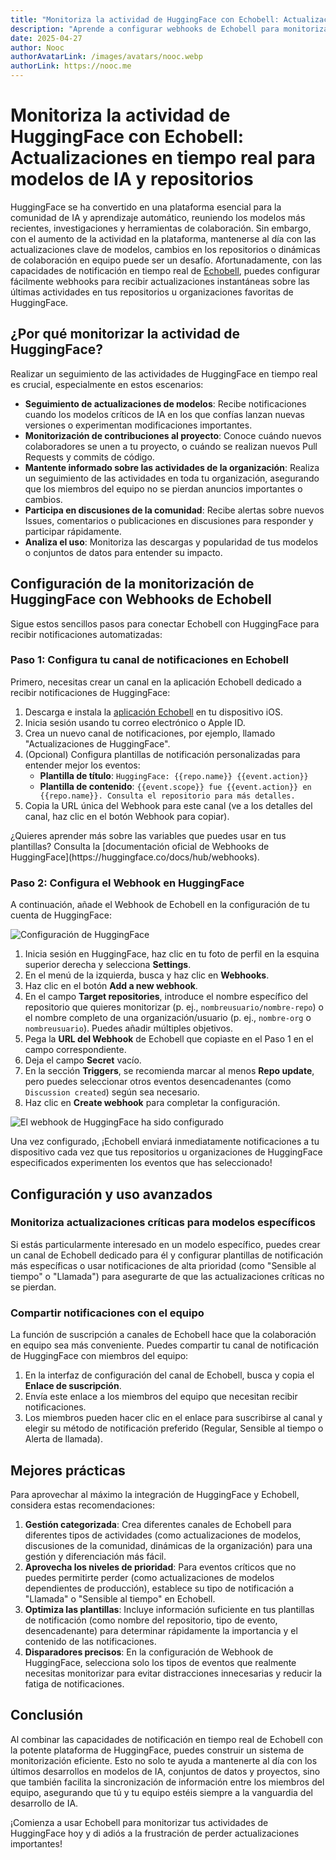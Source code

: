 ```yaml
---
title: "Monitoriza la actividad de HuggingFace con Echobell: Actualizaciones en tiempo real para modelos de IA y repositorios"
description: "Aprende a configurar webhooks de Echobell para monitorizar repositorios y actividades de organizaciones en HuggingFace, asegurándote de nunca perder actualizaciones importantes de modelos de IA y cambios en la colaboración del equipo."
date: 2025-04-27
author: Nooc
authorAvatarLink: /images/avatars/nooc.webp
authorLink: https://nooc.me
---
```


# Monitoriza la actividad de HuggingFace con Echobell: Actualizaciones en tiempo real para modelos de IA y repositorios

HuggingFace se ha convertido en una plataforma esencial para la comunidad de IA y aprendizaje automático, reuniendo los modelos más recientes, investigaciones y herramientas de colaboración. Sin embargo, con el aumento de la actividad en la plataforma, mantenerse al día con las actualizaciones clave de modelos, cambios en los repositorios o dinámicas de colaboración en equipo puede ser un desafío. Afortunadamente, con las capacidades de notificación en tiempo real de [Echobell](https://echobell.one), puedes configurar fácilmente webhooks para recibir actualizaciones instantáneas sobre las últimas actividades en tus repositorios u organizaciones favoritas de HuggingFace.

## ¿Por qué monitorizar la actividad de HuggingFace?

Realizar un seguimiento de las actividades de HuggingFace en tiempo real es crucial, especialmente en estos escenarios:

- **Seguimiento de actualizaciones de modelos**: Recibe notificaciones cuando los modelos críticos de IA en los que confías lanzan nuevas versiones o experimentan modificaciones importantes.
- **Monitorización de contribuciones al proyecto**: Conoce cuándo nuevos colaboradores se unen a tu proyecto, o cuándo se realizan nuevos Pull Requests y commits de código.
- **Mantente informado sobre las actividades de la organización**: Realiza un seguimiento de las actividades en toda tu organización, asegurando que los miembros del equipo no se pierdan anuncios importantes o cambios.
- **Participa en discusiones de la comunidad**: Recibe alertas sobre nuevos Issues, comentarios o publicaciones en discusiones para responder y participar rápidamente.
- **Analiza el uso**: Monitoriza las descargas y popularidad de tus modelos o conjuntos de datos para entender su impacto.

## Configuración de la monitorización de HuggingFace con Webhooks de Echobell

Sigue estos sencillos pasos para conectar Echobell con HuggingFace para recibir notificaciones automatizadas:

### Paso 1: Configura tu canal de notificaciones en Echobell

Primero, necesitas crear un canal en la aplicación Echobell dedicado a recibir notificaciones de HuggingFace:

1.  Descarga e instala la [aplicación Echobell](https://apps.apple.com/app/id6743597198) en tu dispositivo iOS.
2.  Inicia sesión usando tu correo electrónico o Apple ID.
3.  Crea un nuevo canal de notificaciones, por ejemplo, llamado "Actualizaciones de HuggingFace".
4.  (Opcional) Configura plantillas de notificación personalizadas para entender mejor los eventos:
    - **Plantilla de título**: `HuggingFace: {{repo.name}} {{event.action}}`
    - **Plantilla de contenido**: `{{event.scope}} fue {{event.action}} en {{repo.name}}. Consulta el repositorio para más detalles.`
5.  Copia la URL única del Webhook para este canal (ve a los detalles del canal, haz clic en el botón Webhook para copiar).

<Callout type="info">
  ¿Quieres aprender más sobre las variables que puedes usar en tus plantillas? Consulta la [documentación oficial de Webhooks de HuggingFace](https://huggingface.co/docs/hub/webhooks).
</Callout>

### Paso 2: Configura el Webhook en HuggingFace

A continuación, añade el Webhook de Echobell en la configuración de tu cuenta de HuggingFace:

![Configuración de HuggingFace](/images/blog/huggingface-settings.png)

1.  Inicia sesión en HuggingFace, haz clic en tu foto de perfil en la esquina superior derecha y selecciona **Settings**.
2.  En el menú de la izquierda, busca y haz clic en **Webhooks**.
3.  Haz clic en el botón **Add a new webhook**.
4.  En el campo **Target repositories**, introduce el nombre específico del repositorio que quieres monitorizar (p. ej., `nombreusuario/nombre-repo`) o el nombre completo de una organización/usuario (p. ej., `nombre-org` o `nombreusuario`). Puedes añadir múltiples objetivos.
5.  Pega la **URL del Webhook** de Echobell que copiaste en el Paso 1 en el campo correspondiente.
6.  Deja el campo **Secret** vacío.
7.  En la sección **Triggers**, se recomienda marcar al menos **Repo update**, pero puedes seleccionar otros eventos desencadenantes (como `Discussion created`) según sea necesario.
8.  Haz clic en **Create webhook** para completar la configuración.

![El webhook de HuggingFace ha sido configurado](/images/blog/huggingface-webhook-set.png)

Una vez configurado, ¡Echobell enviará inmediatamente notificaciones a tu dispositivo cada vez que tus repositorios u organizaciones de HuggingFace especificados experimenten los eventos que has seleccionado!

## Configuración y uso avanzados

### Monitoriza actualizaciones críticas para modelos específicos

Si estás particularmente interesado en un modelo específico, puedes crear un canal de Echobell dedicado para él y configurar plantillas de notificación más específicas o usar notificaciones de alta prioridad (como "Sensible al tiempo" o "Llamada") para asegurarte de que las actualizaciones críticas no se pierdan.

### Compartir notificaciones con el equipo

La función de suscripción a canales de Echobell hace que la colaboración en equipo sea más conveniente. Puedes compartir tu canal de notificación de HuggingFace con miembros del equipo:

1.  En la interfaz de configuración del canal de Echobell, busca y copia el **Enlace de suscripción**.
2.  Envía este enlace a los miembros del equipo que necesitan recibir notificaciones.
3.  Los miembros pueden hacer clic en el enlace para suscribirse al canal y elegir su método de notificación preferido (Regular, Sensible al tiempo o Alerta de llamada).

## Mejores prácticas

Para aprovechar al máximo la integración de HuggingFace y Echobell, considera estas recomendaciones:

1.  **Gestión categorizada**: Crea diferentes canales de Echobell para diferentes tipos de actividades (como actualizaciones de modelos, discusiones de la comunidad, dinámicas de la organización) para una gestión y diferenciación más fácil.
2.  **Aprovecha los niveles de prioridad**: Para eventos críticos que no puedes permitirte perder (como actualizaciones de modelos dependientes de producción), establece su tipo de notificación a "Llamada" o "Sensible al tiempo" en Echobell.
3.  **Optimiza las plantillas**: Incluye información suficiente en tus plantillas de notificación (como nombre del repositorio, tipo de evento, desencadenante) para determinar rápidamente la importancia y el contenido de las notificaciones.
4.  **Disparadores precisos**: En la configuración de Webhook de HuggingFace, selecciona solo los tipos de eventos que realmente necesitas monitorizar para evitar distracciones innecesarias y reducir la fatiga de notificaciones.

## Conclusión

Al combinar las capacidades de notificación en tiempo real de Echobell con la potente plataforma de HuggingFace, puedes construir un sistema de monitorización eficiente. Esto no solo te ayuda a mantenerte al día con los últimos desarrollos en modelos de IA, conjuntos de datos y proyectos, sino que también facilita la sincronización de información entre los miembros del equipo, asegurando que tú y tu equipo estéis siempre a la vanguardia del desarrollo de IA.

¡Comienza a usar Echobell para monitorizar tus actividades de HuggingFace hoy y di adiós a la frustración de perder actualizaciones importantes!